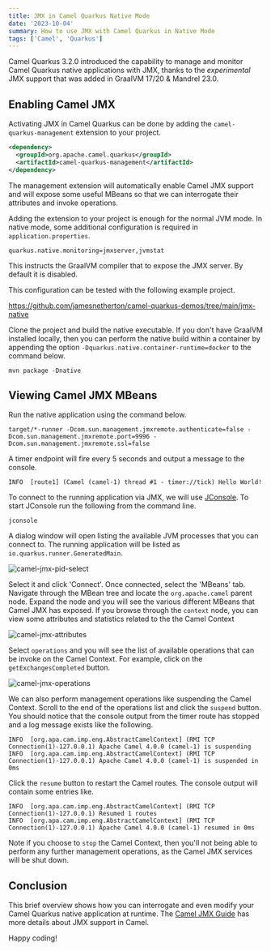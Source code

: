 ```yaml
---
title: JMX in Camel Quarkus Native Mode
date: '2023-10-04'
summary: How to use JMX with Camel Quarkus in Native Mode
tags: ['Camel', 'Quarkus']
---
```


Camel Quarkus 3.2.0 introduced the capability to manage and monitor Camel Quarkus native applications with JMX, thanks to
the _experimental_ JMX support that was added in GraalVM 17/20 & Mandrel 23.0.

## Enabling Camel JMX

Activating JMX in Camel Quarkus can be done by adding the `camel-quarkus-management` extension to your project.

```xml
<dependency>
  <groupId>org.apache.camel.quarkus</groupId>
  <artifactId>camel-quarkus-management</artifactId>
</dependency>
```

The management extension will automatically enable Camel JMX support and will expose some useful MBeans so that we can interrogate their attributes and invoke operations.

Adding the extension to your project is enough for the normal JVM mode. In native mode, some additional configuration is required in `application.properties`.

```
quarkus.native.monitoring=jmxserver,jvmstat
```

This instructs the GraalVM compiler that to expose the JMX server. By default it is disabled.

This configuration can be tested with the following example project.

https://github.com/jamesnetherton/camel-quarkus-demos/tree/main/jmx-native


Clone the project and build the native executable. If you don't have GraalVM installed locally, then you can perform the native build within a container by
appending the option `-Dquarkus.native.container-runtime=docker` to the command below.

```
mvn package -Dnative
```

## Viewing Camel JMX MBeans

Run the native application using the command below.

```shell
target/*-runner -Dcom.sun.management.jmxremote.authenticate=false -Dcom.sun.management.jmxremote.port=9996 -Dcom.sun.management.jmxremote.ssl=false
```

A timer endpoint will fire every 5 seconds and output a message to the console.

```
INFO  [route1] (Camel (camel-1) thread #1 - timer://tick) Hello World!
```

To connect to the running application via JMX, we will use [JConsole](https://docs.oracle.com/javase/8/docs/technotes/guides/management/jconsole.html).
To start JConsole run the following from the command line.

```
jconsole
```

A dialog window will open listing the available JVM processes that you can connect to. The running application will be listed as `io.quarkus.runner.GeneratedMain`.

![camel-jmx-pid-select](/static/images/camel-jmx-pid-select.png)

Select it and click 'Connect'. Once connected, select the 'MBeans' tab. Navigate through the MBean tree and locate the `org.apache.camel` parent node. Expand the node and you will see
the various different MBeans that Camel JMX has exposed. If you browse through the `context` node, you can view some attributes and statistics related to the the Camel Context

![camel-jmx-attributes](/static/images/camel-jmx-attributes.png)

Select `operations` and you will see the list of available operations that can be invoke on the Camel Context. For example, click on the `getExchangesCompleted` button.

![camel-jmx-operations](/static/images/camel-jmx-operations.png)

We can also perform management operations like suspending the Camel Context. Scroll to the end of the operations list and click the `suspend` button. You should notice that the
console output from the timer route has stopped and a log message exists like the following.

```
INFO  [org.apa.cam.imp.eng.AbstractCamelContext] (RMI TCP Connection(1)-127.0.0.1) Apache Camel 4.0.0 (camel-1) is suspending
INFO  [org.apa.cam.imp.eng.AbstractCamelContext] (RMI TCP Connection(1)-127.0.0.1) Apache Camel 4.0.0 (camel-1) is suspended in 0ms
```

Click the `resume` button to restart the Camel routes. The console output will contain some entries like.

```
INFO  [org.apa.cam.imp.eng.AbstractCamelContext] (RMI TCP Connection(1)-127.0.0.1) Resumed 1 routes
INFO  [org.apa.cam.imp.eng.AbstractCamelContext] (RMI TCP Connection(1)-127.0.0.1) Apache Camel 4.0.0 (camel-1) resumed in 0ms
```

Note if you choose to `stop` the Camel Context, then you'll not being able to perform any further management operations, as the Camel JMX services will be shut down.

## Conclusion

This brief overview shows how you can interrogate and even modify your Camel Quarkus native application at runtime. The [Camel JMX Guide](https://camel.apache.org/manual/jmx.html) has
more details about JMX support in Camel.

Happy coding!
